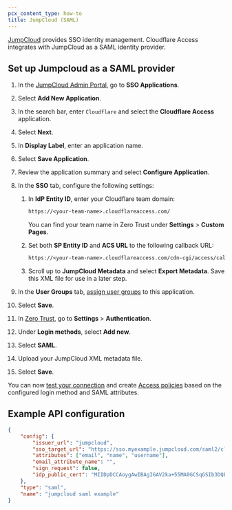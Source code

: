 ```yaml
---
pcx_content_type: how-to
title: JumpCloud (SAML)
---
```


[JumpCloud](https://jumpcloud.com/#platform) provides SSO identity management. Cloudflare Access integrates with JumpCloud as a SAML identity provider.

## Set up Jumpcloud as a SAML provider

1. In the [JumpCloud Admin Portal](https://console.jumpcloud.com/#/home), go to **SSO Applications**.

2. Select **Add New Application**.

3. In the search bar, enter `Cloudflare` and select the **Cloudflare Access** application.

4. Select **Next**.

5. In **Display Label**, enter an application name.

6. Select **Save Application**.

7. Review the application summary and select **Configure Application**.

8. In the **SSO** tab, configure the following settings:
	1. In **IdP Entity ID**, enter your Cloudflare team domain:

		```txt
		https://<your-team-name>.cloudflareaccess.com/
		```
		You can find your team name in Zero Trust under **Settings** > **Custom Pages**.

	2. Set both **SP Entity ID** and **ACS URL** to the following callback URL:

		```txt
		https://<your-team-name>.cloudflareaccess.com/cdn-cgi/access/callback
		```
	3. Scroll up to **JumpCloud Metadata** and select **Export Metadata**. Save this XML file for use in a later step.

9. In the **User Groups** tab, [assign user groups](https://jumpcloud.com/support/get-started-applications-saml-sso#managing-employee-access-to-applications) to this application.

10. Select **Save**.

11. In [Zero Trust](https://one.dash.cloudflare.com/), go to **Settings** > **Authentication**.

12. Under **Login methods**, select **Add new**.

13. Select **SAML**.

14. Upload your JumpCloud XML metadata file.

15. Select **Save**.

You can now [test your connection](/cloudflare-one/identity/idp-integration/#test-idps-in-zero-trust) and create [Access policies](/cloudflare-one/policies/access/) based on the configured login method and SAML attributes.

## Example API configuration

```json
{
	"config": {
		"issuer_url": "jumpcloud",
		"sso_target_url": "https://sso.myexample.jumpcloud.com/saml2/cloudflareaccess",
		"attributes": ["email", "name", "username"],
		"email_attribute_name": "",
		"sign_request": false,
		"idp_public_cert": "MIIDpDCCAoygAwIBAgIGAV2ka+55MA0GCSqGSIb3DQEBCwUAMIGSMQswCQYDVQQGEwJVUzETMBEG\nA1UEC.....GF/Q2/MHadws97cZg\nuTnQyuOqPuHbnN83d/2l1NSYKCbHt24o"
	},
	"type": "saml",
	"name": "jumpcloud saml example"
}
```
